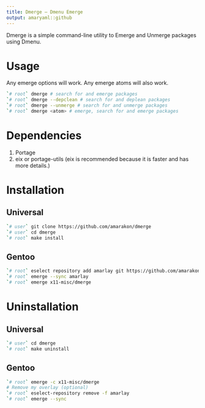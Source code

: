 ```yaml
---
title: Dmerge – Dmenu Emerge
output: amaryaml::github
---
```


Dmerge is a simple command-line utility to Emerge and Unmerge packages using Dmenu.

# Usage

Any emerge options will work.
Any emerge atoms will also work.

```sh
`# root` dmerge # search for and emerge packages
`# root` dmerge --depclean # search for and deplean packages
`# root` dmerge --unmerge # search for and unmerge packages
`# root` dmerge <atom> # emerge, search for and emerge packages
```

# Dependencies

#. Portage
#. eix or portage-utils (eix is recommended because it is faster and has more details.)

# Installation

## Universal

```sh
`# user` git clone https://github.com/amarakon/dmerge
`# user` cd dmerge
`# root` make install
```

## Gentoo

```sh
`# root` eselect repository add amarlay git https://github.com/amarakon/amarlay
`# root` emerge --sync amarlay
`# root` emerge x11-misc/dmerge
```

# Uninstallation

## Universal

```sh
`# user` cd dmerge
`# root` make uninstall
```

## Gentoo

```sh
`# root` emerge -c x11-misc/dmerge
# Remove my overlay (optional)
`# root` eselect-repository remove -f amarlay
`# root` emerge --sync
```
